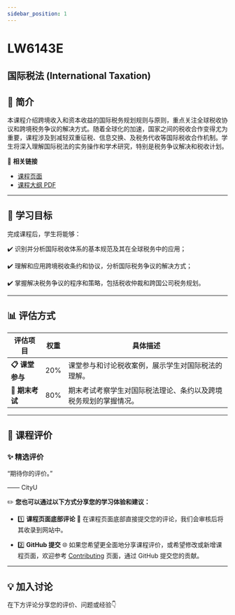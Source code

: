```yaml
---
sidebar_position: 1
---
```


# LW6143E
## 国际税法 (International Taxation)

## **📘 简介**
本课程介绍跨境收入和资本收益的国际税务规划规则与原则，重点关注全球税收协议和跨境税务争议的解决方式。随着全球化的加速，国家之间的税收合作变得尤为重要，课程涉及到减轻双重征税、信息交换、及税务代收等国际税收合作机制。学生将深入理解国际税法的实务操作和学术研究，特别是税务争议解决和税收计划。

🔗 **相关链接**
- [课程页面](https://www.cityu.edu.hk/catalogue/pg/202425/course/LW6143E.htm)
- [课程大纲 PDF](https://www.cityu.edu.hk/catalogue/pg/202425/course/LW6143E.pdf)

---

## **🎯 学习目标**

完成课程后，学生将能够：

✔️ 识别并分析国际税收体系的基本规范及其在全球税务中的应用；

✔️ 理解和应用跨境税收条约和协议，分析国际税务争议的解决方式；

✔️ 掌握解决税务争议的程序和策略，包括税收仲裁和跨国公司税务规划。

---

## **📊 评估方式**

| **评估项目**          | **权重** | **具体描述**                                                                                       |
|----------------------|---------|---------------------------------------------------------------------------------------------------|
| **📋 课堂参与**       | 20%     | 课堂参与和讨论税收案例，展示学生对国际税法的理解。                                               |
| **📂 期末考试**       | 80%     | 期末考试考察学生对国际税法理论、条约以及跨境税务规划的掌握情况。                                 |

---

## **💬 课程评价**

### ✨ **精选评价**
<div className={commentStyles.commentBox}>
    <p className={commentStyles.commentText}>
        “期待你的评价。”
    </p>
    <p className={commentStyles.commentAuthor}>—— CityU</p>
</div>

✏️ **您也可以通过以下方式分享您的学习体验和建议：**

- 1️⃣ **课程页面底部评论**
💬 在课程页面底部直接提交您的评论，我们会审核后将其收录到网站中。

- 2️⃣ **GitHub 提交**
🌐 如果您希望更全面地分享课程评价，或希望修改或新增课程页面，欢迎参考 [Contributing](/contributing) 页面，通过 GitHub 提交您的贡献。

---

## **💡 加入讨论**

在下方评论分享您的评价、问题或经验👇
<Utterances />